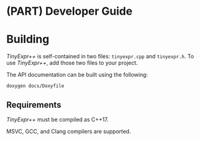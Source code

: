 # (PART) Developer Guide {-}

# Building

*TinyExpr++* is self-contained in two files: `tinyexpr.cpp` and `tinyexpr.h`. To use
*TinyExpr++*, add those two files to your project.

The API documentation can be built using the following:

```
doxygen docs/Doxyfile
```

## Requirements {-}

*TinyExpr++* must be compiled as C++17.

MSVC, GCC, and Clang compilers are supported.
